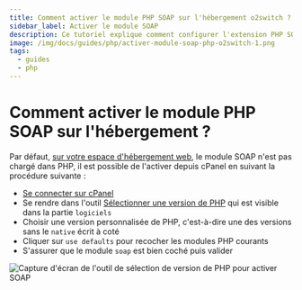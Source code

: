 ```yaml
---
title: Comment activer le module PHP SOAP sur l'hébergement o2switch ?
sidebar_label: Activer le module SOAP
description: Ce tutoriel explique comment configurer l'extension PHP SOAP sur un hébergement de site internet o2switch
image: /img/docs/guides/php/activer-module-soap-php-o2switch-1.png
tags:
  - guides
  - php
---
```

# Comment activer le module PHP SOAP sur l'hébergement ?


Par défaut, [sur votre espace d'hébergement web](https://www.o2switch.fr/hebergement-illimite/), le module SOAP n'est
pas chargé dans PHP, il est possible de l'activer depuis cPanel en suivant la procédure suivante : 
  - [Se connecter sur cPanel](/guides/cpanel/comment-se-connecter)
  - Se rendre dans l'outil [Sélectionner une version de PHP](/cpanel/logiciels/hebergement-php-multi-version) qui est
    visible dans la partie `logiciels` 
  - Choisir une version personnalisée de PHP, c'est-à-dire une des versions sans le `native` écrit à coté 
  - Cliquer sur `use defaults` pour recocher les modules PHP courants
  - S'assurer que le module `soap` est bien coché puis valider 

<Image
    src="/img/docs/guides/php/activer-module-soap-php-o2switch-1.png"
    title="Activer le module PHP SOAP sur l'hébergement web o2switch"
    caption="Comment activer le module PHP SOAP sur l'hébergement o2switch"
    alt="Capture d'écran de l'outil de sélection de version de PHP pour activer SOAP"
/>